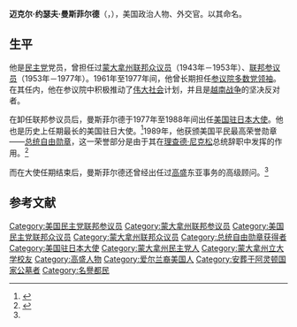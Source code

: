 {{noteTA
|G1=PresidentsUS
|G2=USGov
|G3=People
|G4=USState
|G5=地名
|G6=人名
|1=zh-hans:曼斯菲尔德; zh-hk:曼斯菲爾德; zh-tw:曼斯斐;
}}
{{Infobox Senator
|birthname=迈克·曼斯菲尔德
|nationality=美国
|image name=  Mike mansfield.jpg
|imagesize=
|jr/sr= 联邦参议员
|state=[[蒙大拿州|蒙大拿州]]
|party=[[民主党_(美国)|民主党]]
|term_start=1953年1月3日
|term_end=1977年1月3日
|preceded={{link-en|Zales Ecton|Zales Ecton}}
|succeeded= {{link-en|John Melcher|John Melcher}}
|birth_date={{birth date|1903|3|16}}
|birth_place=[[纽约市|纽约市]]
|death_date={{death date and age|2001|10|5|1903|3|16}}
|death_place=[[华盛顿哥伦比亚特区|华盛顿哥伦比亚特区]]
|resting_place=[[阿灵顿国家公墓|阿灵顿国家公墓]]<br>[[弗吉尼亚州|弗吉尼亚州]][[阿灵顿县_(弗吉尼亚州)|阿灵顿县]]
|spouse=Maureen Hayes Mansfield (1905-2000)
|children=Anne Fairclough Mansfield|
|profession=历史教授
|religion=[[罗马天主教|罗马天主教]]<ref>http://www.senate.gov/artandhistory/history/common/generic/Featured_Bio_Mansfield.htm</ref>
|signature=Mike Mansfield Signature.svg
|footnotes=
|office2=[[美国参议院政党领袖|参议院多数党领袖]]
|term_start2= 1961年1月3日
|term_end2=1977年1月3日
|deputy2=[[休伯特·汉弗莱|休伯特·汉弗莱]] (1961–65)<br/>[[拉塞尔·朗|Russell B. Long]] (1965–69)<br/>[[爱德华·肯尼迪|爱德华·肯尼迪]] (1969–71)<br/>[[罗伯特·伯德|罗伯特·伯德]] (1971–77)
|predecessor2=[[林登·约翰逊|林登·约翰逊]]
|successor2=[[罗伯特·伯德|罗伯特·伯德]]
|title3= [[美国众议院|联邦众议员]]<br/>来自蒙大拿州第1选区
|term_start3=1943年1月3日
|term_end3=1953年1月3日
|predecessor3=[[珍妮特·兰金|珍妮特·兰金]]
|successor3={{link-en|Lee Metcalf|Lee Metcalf}}
|title4=第22任美国驻日本大使
|term_start4=1977年6月10日
|term_end4= 1988年12月22日
|president4=[[吉米·卡特|吉米·卡特]]<br/>[[罗纳德·里根|罗纳德·里根]]
|predecessor4={{link-en|James D. Hodgson|James D. Hodgson}}
|successor4={{link-en|Michael Armacost|Michael Armacost}}
|allegiance={{Nowrap|{{Flag|United States of America|1912|size=23px}}}}
|branch=[[美国海军|美国海军]]<br/>[[美国陆军|美国陆军]]<br/>[[美国海军陆战队|美国海军陆战队]]
|rank=[[水兵|海軍二等兵]]<br/>[[二等兵|陸軍二等兵]]<br/>[[一等兵|海軍陸戰隊一等兵]]
|serviceyears=1918 - 1919 (海军)<br>1919 - 1920 (陆军)<br>1920 - 1922 (海军陆战队)
|battles=[[第一次世界大战|第一次世界大战]]}}
'''迈克尔·约瑟夫·曼斯菲尔德'''（{{lang-en|Michael Joseph Mansfield}}，{{bd|1903年|3月16日|2001年|10月5日}}），美国政治人物、外交官。{{Link-en|曼斯斐基金會|Maureen and Mike Mansfield Foundation}}以其命名。

==生平==
他是[[民主党_(美国)|民主党]]党员，曾担任过[[蒙大拿州|蒙大拿州]][[美国众议院|联邦众议员]]（1943年－1953年）、[[美国参议院|联邦参议员]]（1953年－1977年）。1961年至1977年间，他曾长期担任[[美国参议院政党领袖|参议院多数党领袖]]。在其任内，他在参议院中积极推动了[[伟大社会|伟大社会]]计划，并且是[[越南战争|越南战争]]的坚决反对者。

在卸任联邦参议员后，曼斯菲尔德于1977年至1988年间出任[[美國駐日大使館|美国驻日本大使]]。他也是历史上任期最长的美国驻日大使。<ref name=wsj>{{cite news|first=Eleanor|last=Warnock|title=End of an Era: Yamamoto, Top ‘America Hand’ Dies at 76 |url=http://blogs.wsj.com/japanrealtime/2012/04/16/end-of-an-era-yamamoto-top-america-hand-dies-at-76/ |work=[[Wall_Street_Journal|Wall Street Journal]] Japan Real Time  |publisher=|date=2012-04-16 |accessdate=2012-04-18}}</ref>1989年，他获颁美国平民最高荣誉勋章——[[总统自由勋章|总统自由勋章]]，这一荣誉部分是由于其在[[理查德·尼克松|理查德·尼克松]]总统辞职中发挥的作用。<ref name=arlingtoncemeterynet>{{cite news|work=Arlington Cemetery website|title=Michael Joseph Mansfield |url=http://www.arlingtoncemetery.net/mjmansfield.htm}}</ref>

而在大使任期结束后，曼斯菲尔德还曾经出任过[[高盛|高盛]]东亚事务的高级顾问。<ref name="arlingtoncemeterynet"/>

== 参考文献 ==
{{reflist}}

{{联邦参议院多数党党鞭}}

{{DEFAULTSORT:Mansfield, Mike}}
[[Category:美国民主党联邦参议员|Category:美国民主党联邦参议员]]
[[Category:蒙大拿州联邦参议员|Category:蒙大拿州联邦参议员]]
[[Category:美国民主党联邦众议员|Category:美国民主党联邦众议员]]
[[Category:蒙大拿州联邦众议员|Category:蒙大拿州联邦众议员]]
[[Category:总统自由勋章获得者|Category:总统自由勋章获得者]]
[[Category:美国驻日本大使|Category:美国驻日本大使]]
[[Category:蒙大拿州民主党人|Category:蒙大拿州民主党人]]
[[Category:蒙大拿州立大学校友|Category:蒙大拿州立大学校友]]
[[Category:高盛人物|Category:高盛人物]]
[[Category:爱尔兰裔美国人|Category:爱尔兰裔美国人]]
[[Category:安葬于阿灵顿国家公墓者|Category:安葬于阿灵顿国家公墓者]]
[[Category:名譽都民|Category:名譽都民]]
